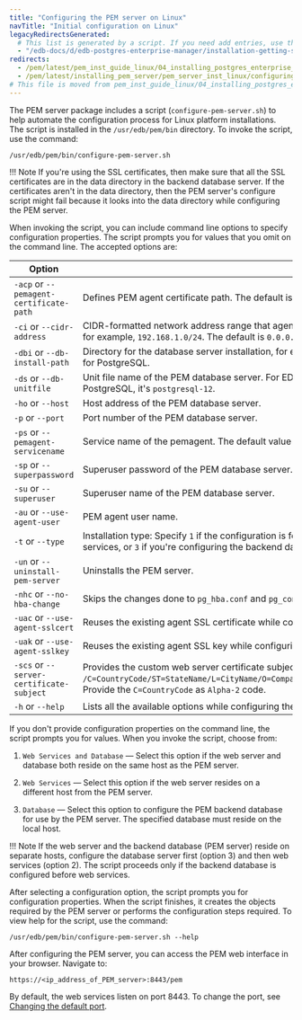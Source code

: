 ```yaml
---
title: "Configuring the PEM server on Linux"
navTitle: "Initial configuration on Linux"
legacyRedirectsGenerated:
  # This list is generated by a script. If you need add entries, use the `legacyRedirects` key.
  - "/edb-docs/d/edb-postgres-enterprise-manager/installation-getting-started/linux-installation-guide/8.0/configuring_the_pem_server_on_linux.html"
redirects:
  - /pem/latest/pem_inst_guide_linux/04_installing_postgres_enterprise_manager/05_configuring_the_pem_server_on_linux/
  - /pem/latest/installing_pem_server/pem_server_inst_linux/configuring_the_pem_server_on_linux/
# This file is moved from pem_inst_guide_linux/04_installing_postgres_enterprise_manager
---
```


The PEM server package includes a script (`configure-pem-server.sh`) to help automate the configuration process for Linux platform installations. The script is installed in the `/usr/edb/pem/bin` directory. To invoke the script, use the command:

```shell
/usr/edb/pem/bin/configure-pem-server.sh
```

!!! Note
    If you're using the SSL certificates, then make sure that all the SSL certificates are in the data directory in the backend database server. If the certificates aren't in the data directory, then the PEM server's configure script might fail because it looks into the data directory while configuring the PEM server.


When invoking the script, you can include command line options to specify configuration properties. The script prompts you for values that you omit on the command line. The accepted options are:

| Option                                   | Description                                                                                                                                                                                                                                                                         |
|------------------------------------------|-------------------------------------------------------------------------------------------------------------------------------------------------------------------------------------------------------------------------------------------------------------------------------------|
| `-acp` or `--pemagent-certificate-path`  | Defines PEM agent certificate path. The default is `/root/.pem`.                                                                                                                                                                                                                    |
| `-ci`  or `--cidr-address`               | CIDR-formatted network address range that agents connect to the server from, to be added to the server's `pg_hba.conf` file, for example, `192.168.1.0/24`. The default is `0.0.0.0/0`.                                                                                             |
| `-dbi` or `--db-install-path`            | Directory for the database server installation, for example, `/usr/edb/as12` for EDB Postgres Advanced Server or `/usr/pgsql-12` for PostgreSQL.                                                                                                                                    |
| `-ds`  or `--db-unitfile`                | Unit file name of the PEM database server. For EDB Postgres Advanced Server, the default file name is `edb-as-12`. For PostgreSQL, it's `postgresql-12`.                                                                                                                            |
| `-ho`  or `--host`                       | Host address of the PEM database server.                                                                                                                                                                                                                                            |
| `-p`   or `--port`                       | Port number of the PEM database server.                                                                                                                                                                                                                                             |
| `-ps`  or `--pemagent-servicename`       | Service name of the pemagent. The default value is `pemagent`.                                                                                                                                                                                                                      |
| `-sp`  or `--superpassword`              | Superuser password of the PEM database server. This value is required.                                                                                                                                                                                                              |
| `-su`  or `--superuser`                  | Superuser name of the PEM database server.                                                                                                                                                                                                                                          |
| `-au`  or `--use-agent-user`             | PEM agent user name.                                                                                                                                                                                                                                                                |
| `-t`   or `--type`                       | Installation type: Specify `1` if the configuration is for web services and backend database, `2` if you're configuring web services, or `3` if you're configuring the backend database. If you specify `3`, the database must reside on the local host.                            |
| `-un`  or `--uninstall-pem-server`       | Uninstalls the PEM server.                                                                                                                                                                                                                                                          |
| `-nhc` or `--no-hba-change`              | Skips the changes done to `pg_hba.conf` and `pg_config` files.                                                                                                                                                                                                                      |
| `-uac` or `--use-agent-sslcert`          | Reuses the existing agent SSL certificate while configuring the PEM server.                                                                                                                                                                                                         |
| `-uak` or `--use-agent-sslkey`           | Reuses the existing agent SSL key while configuring the PEM server.                                                                                                                                                                                                                 |
| `-scs` or `--server-certificate-subject` | Provides the custom web server certificate subject. The default value includes the EDB details. The format is `/C=CountryCode/ST=StateName/L=CityName/O=CompanySelectionName/CN=CommonNameorHostname/emailAddress=user@company.com`. Provide the `C=CountryCode` as `Alpha-2` code. |
| `-h`   or `--help`                       | Lists all the available options while configuring the PEM server.                                                                                                                                                                                                                   |

If you don't provide configuration properties on the command line, the script prompts you for values. When you invoke the script, choose from:

1.  `Web Services and Database` &mdash; Select this option if the web server and database both reside on the same host as the PEM server.

2.  `Web Services` &mdash; Select this option if the web server resides on a different host from the PEM server.

3.  `Database` &mdash; Select this option to configure the PEM backend database for use by the PEM server. The specified database must reside on the local host.

!!! Note
    If the web server and the backend database (PEM server) reside on separate hosts, configure the database server first (option 3) and then web services (option 2). The script proceeds only if the backend database is configured before web services.

After selecting a configuration option, the script prompts you for configuration properties. When the script finishes, it creates the objects required by the PEM server or performs the configuration steps required. To view help for the script, use the command:

```shell
/usr/edb/pem/bin/configure-pem-server.sh --help
```

After configuring the PEM server, you can access the PEM web interface in your browser. Navigate to:

```text
https://<ip_address_of_PEM_server>:8443/pem
```

By default, the web services listen on port 8443. To change the port, see [Changing the default port](../changing_default_port).
